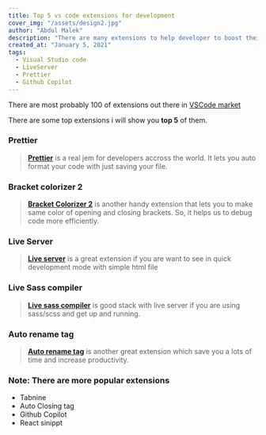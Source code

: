 ```yaml
---
title: Top 5 vs code extensions for development
cover_img: "/assets/design2.jpg"
author: "Abdul Malek"
description: "There are many extensions to help developer to boost their productivity. I'll show you top 5 extensions based on popularity and experience."
created_at: "January 5, 2021"
tags:
  - Visual Studio code
  - LiveServer
  - Prettier
  - Github Copilot
---
```


There are most probably 100 of extensions out there in [VSCode market](https://marketplace.visualstudio.com/vscode)

There are some top extensions i will show you **top 5** of them.

### **Prettier**

> **[Prettier](https://marketplace.visualstudio.com/items?itemName=esbenp.prettier-vscode)** is a real jem for developers accross the world.
> It lets you auto format your code with just saving your file.

### **Bracket colorizer 2**

> **[Bracket Colorizer 2](https://marketplace.visualstudio.com/items?itemName=CoenraadS.bracket-pair-colorizer-2)** is another handy extension that lets you to make same color of opening and closing brackets. So, it helps us to debug code more efficiently.

### **Live Server**

> **[Live server](https://marketplace.visualstudio.com/items?itemName=ritwickdey.LiveServer)** is a great extension if you are want to see in quick development mode with simple html file

### **Live Sass compiler**

> **[Live sass compiler](https://marketplace.visualstudio.com/items?itemName=ritwickdey.live-sass)** is good stack with live server if you are using sass/scss and get up and running.

### **Auto rename tag**

> **[Auto rename tag](https://marketplace.visualstudio.com/items?itemName=formulahendry.auto-rename-tag)** is another great extension which save you a lots of time and increase productivity.

### **Note:** There are more popular extensions

- Tabnine
- Auto Closing tag
- Github Copilot
- React sinippt
